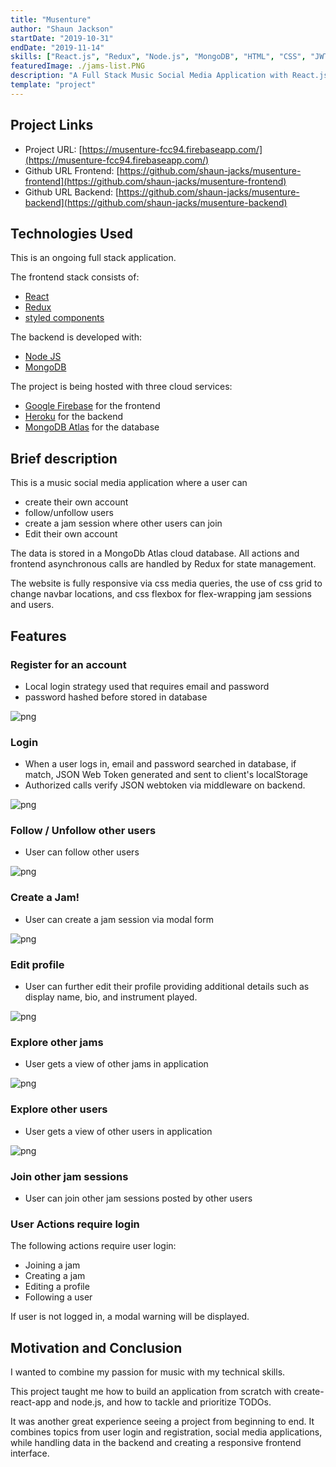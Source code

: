 ```yaml
---
title: "Musenture"
author: "Shaun Jackson"
startDate: "2019-10-31"
endDate: "2019-11-14"
skills: ["React.js", "Redux", "Node.js", "MongoDB", "HTML", "CSS", "JWTs"]
featuredImage: ./jams-list.PNG
description: "A Full Stack Music Social Media Application with React.js / Redux frontend and a Node.js and MongoDB backend."
template: "project"
---
```


## Project Links

- Project URL: [https://musenture-fcc94.firebaseapp.com/](https://musenture-fcc94.firebaseapp.com/)
- Github URL Frontend: [https://github.com/shaun-jacks/musenture-frontend](https://github.com/shaun-jacks/musenture-frontend)
- Github URL Backend: [https://github.com/shaun-jacks/musenture-backend](https://github.com/shaun-jacks/musenture-backend)

## Technologies Used

This is an ongoing full stack application.

The frontend stack consists of:

- [React](https://reactjs.org)
- [Redux](https://redux.js.org/)
- [styled components](https://www.styled-components.com/)

The backend is developed with:

- [Node JS](https://nodejs.org/en/)
- [MongoDB](https://www.mongodb.com/)

The project is being hosted with three cloud services:

- [Google Firebase](https://firebase.google.com/) for the frontend
- [Heroku](https://www.heroku.com/) for the backend
- [MongoDB Atlas](https://www.mongodb.com/cloud/atlas) for the database

## Brief description

This is a music social media application where a user can

- create their own account
- follow/unfollow users
- create a jam session where other users can join
- Edit their own account

The data is stored in a MongoDb Atlas cloud database. All actions and frontend asynchronous calls are handled by Redux for state management.

The website is fully responsive via css media queries, the use of css grid to change navbar locations, and css flexbox for flex-wrapping jam sessions and users.

## Features

### Register for an account

- Local login strategy used that requires email and password
- password hashed before stored in database

![png](register.PNG)

### Login

- When a user logs in, email and password searched in database, if match, JSON Web Token generated and sent to client's localStorage
- Authorized calls verify JSON webtoken via middleware on backend.

![png](log-in.PNG)

### Follow / Unfollow other users

- User can follow other users

![png](user-page.PNG)

### Create a Jam!

- User can create a jam session via modal form

![png](create-jam.PNG)

### Edit profile

- User can further edit their profile providing additional details such as display name, bio, and instrument played.

![png](edit-profile.PNG)

### Explore other jams

- User gets a view of other jams in application

![png](jams-list.PNG)

### Explore other users

- User gets a view of other users in application

![png](users-list.PNG)

### Join other jam sessions

- User can join other jam sessions posted by other users

### User Actions require login

The following actions require user login:

- Joining a jam
- Creating a jam
- Editing a profile
- Following a user

If user is not logged in, a modal warning will be displayed.

## Motivation and Conclusion

I wanted to combine my passion for music with my technical skills.

This project taught me how to build an application from scratch with create-react-app and node.js, and how to tackle and prioritize TODOs.

It was another great experience seeing a project from beginning to end. It combines topics from user login and registration, social media applications, while handling data in the backend and creating a responsive frontend interface.
